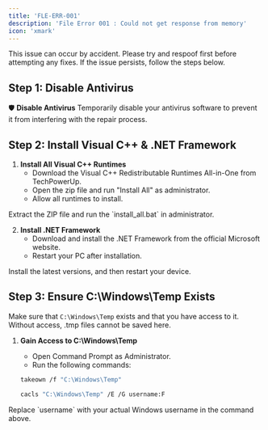 ```yaml
---
title: 'FLE-ERR-001'
description: 'File Error 001 : Could not get response from memory'
icon: 'xmark'
---
```



<Note>
This issue can occur by accident. Please try and respoof first before attempting any fixes. If the issue persists, follow the steps below.
</Note>

## Step 1: Disable Antivirus
🛡️ **Disable Antivirus**
Temporarily disable your antivirus software to prevent it from interfering with the repair process.

## Step 2: Install Visual C++ & .NET Framework

1. **Install All Visual C++ Runtimes**
    - Download the Visual C++ Redistributable Runtimes All-in-One from TechPowerUp.
    - Open the zip file and run "Install All" as administrator.
    - Allow all runtimes to install.

<CardGroup cols={1}>
  <Card
    title="Download Visual C++ Framework (All Versions)"
    icon="link"
    href="https://www.techpowerup.com/download/visual-c-redistributable-runtime-package-all-in-one/"
  >
    Extract the ZIP file and run the `install_all.bat` in administrator.
  </Card>
</CardGroup>

2. **Install .NET Framework**
    - Download and install the .NET Framework from the official Microsoft website.
    - Restart your PC after installation.

<CardGroup cols={1}>
  <Card
    title="Download Latest .NET Framework"
    icon="link"
    href="https://dotnet.microsoft.com/download/dotnet-framework"
  >
    Install the latest versions, and then restart your device.
  </Card>
</CardGroup>

## Step 3: Ensure C:\Windows\Temp Exists

Make sure that `C:\Windows\Temp` exists and that you have access to it. Without access, .tmp files cannot be saved here.

1. **Gain Access to C:\Windows\Temp**
    - Open Command Prompt as Administrator.
    - Run the following commands:

    ```sh
    takeown /f "C:\Windows\Temp"
    ```

    ```sh
    cacls "C:\Windows\Temp" /E /G username:F
    ```

<Warning>
Replace `username` with your actual Windows username in the command above.
</Warning>
